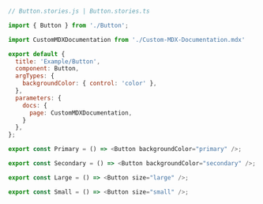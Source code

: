 ```js

// Button.stories.js | Button.stories.ts

import { Button } from './Button';

import CustomMDXDocumentation from './Custom-MDX-Documentation.mdx' 

export default {
  title: 'Example/Button',
  component: Button,
  argTypes: {
    backgroundColor: { control: 'color' },
  },
  parameters: {
    docs: {
      page: CustomMDXDocumentation,
    }
  },
};

export const Primary = () => <Button backgroundColor="primary" />;

export const Secondary = () => <Button backgroundColor="secondary" />;

export const Large = () => <Button size="large" />;

export const Small = () => <Button size="small" />;
```